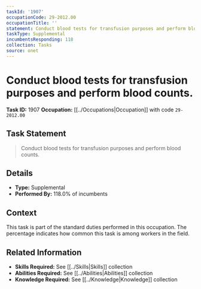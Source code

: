 ```yaml
---
taskId: '1907'
occupationCode: 29-2012.00
occupationTitle: ''
statement: Conduct blood tests for transfusion purposes and perform blood counts.
taskType: Supplemental
incumbentsResponding: 118
collection: Tasks
source: onet
---
```

# Conduct blood tests for transfusion purposes and perform blood counts.

**Task ID:** 1907
**Occupation:** [[../Occupations|Occupation]] with code `29-2012.00`

## Task Statement

> Conduct blood tests for transfusion purposes and perform blood counts.

## Details

- **Type:** Supplemental
- **Performed By:** 118.0% of incumbents

## Context

This task is part of the standard duties performed in this occupation. The percentage indicates how common this task is among workers in the field.

## Related Information

- **Skills Required:** See [[../Skills|Skills]] collection
- **Abilities Required:** See [[../Abilities|Abilities]] collection
- **Knowledge Required:** See [[../Knowledge|Knowledge]] collection
